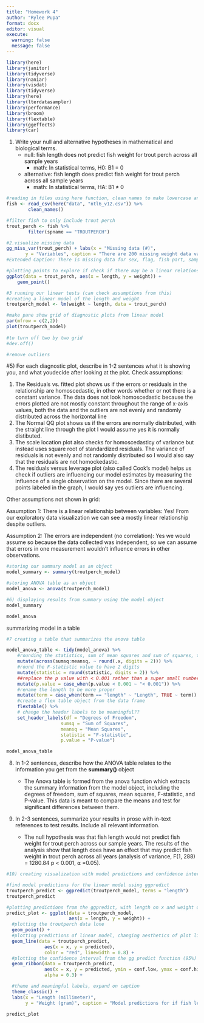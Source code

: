 ```yaml
---
title: "Homework 4"
author: "Rylee Pupa"
format: docx
editor: visual
execute: 
  warning: false
  message: false
---
```


```r
library(here)
library(janitor)
library(tidyverse)
library(naniar)
library(visdat)
library(tidyverse)
library(here)
library(lterdatasampler)
library(performance)
library(broom)
library(flextable)
library(ggeffects)
library(car)
```

1.  Write your null and alternative hypotheses in mathematical and biological terms.
    -   null: fish length does not predict fish weight for trout perch across all sample years
        -   math: In statistical terms, H0: B1 = 0
    -   alternative: fish length does predict fish weight for trout perch across all sample years
        -   math: In statistical terms, HA: B1 ≠ 0

```r
#reading in files using here function, clean names to make lowercase and more readable
fish <- read_csv(here("data", "ntl6_v12.csv")) %>% 
        clean_names()

#filter fish to only include trout perch
trout_perch <- fish %>% 
        filter(spname == "TROUTPERCH")
```

```r
#2.visualize missing data
gg_miss_var(trout_perch) + labs(x = "Missing data (#)",
       y = "Variables", caption = "There are 200 missing weight data values that are relevant to the hypothesis") + theme(plot.caption = element_text(hjust = 0))
#Extended Caption: There is missing data for sex, flag, fish part, sample, type, and weight. There are 200 missing data values for weight, which is the only missing data relevant to our hypothesis. 
```

```r
#plotting points to explore if check if there may be a linear relationship in the data
ggplot(data = trout_perch, aes(x = length, y = weight)) +
    geom_point()
```

```r
#3 running our linear tests (can check assumptions from this)
#creating a linear model of the length and weight
troutperch_model <- lm(weight ~ length, data = trout_perch)

#make pane show grid of diagnostic plots from linear model 
par(mfrow = c(2,2))
plot(troutperch_model) 
  
#to turn off two by two grid 
#dev.off()

#remove outliers
```

#5) For each diagnostic plot, describe in 1-2 sentences what it is showing you, and what youdecide after looking at the plot. Check assumptions:

1.  The Residuals vs. fitted plot shows us if the errors or residuals in the relationship are homoscedastic, in other words whether or not there is a constant variance. The data does not look homoscedastic because the errors plotted are not mostly constant throughout the range of x-axis values, both the data and the outliers are not evenly and randomly distributed across the horizontal line
2.  The Normal QQ plot shows us if the errors are normally distributed, with the straight line through the plot I would assume yes it is normally distibuted.
3.  The scale location plot also checks for homoscedasticy of variance but instead uses square root of standardized residuals. The variance of residuals is not evenly and not randomly distributed so I would also say that the residuals are not homockedastic.
4.  The residuals versus leverage plot (also called Cook's model) helps us check if outliers are influencing our model estimates by measuring the influence of a single observation on the model. Since there are several points labeled in the graph, I would say yes outliers are influencing.

Other assumptions not shown in grid:

Assumption 1: There is a linear relationship between variables: Yes! From our exploratory data visualization we can see a mostly linear relationship despite outliers.

Assumption 2: The errors are independent (no correlation): Yes we would assume so because the data collected was independent, so we can assume that errors in one measurement wouldn't influence errors in other observations.

```r
#storing our summary model as an object 
model_summary <- summary(troutperch_model)

#storing ANOVA table as an object
model_anova <- anova(troutperch_model)

#6) displaying results from summary using the model object
model_summary

model_anova
```

summarizing model in a table

```r
#7 creating a table that summarizes the anova table 

model_anova_table <- tidy(model_anova) %>% 
    #rounding the statistics, sum of mean squares and sum of squares, to two digits
    mutate(across(sumsq:meansq, ~ round(.x, digits = 2))) %>% 
    #round the F-statistic value to have 2 digits
    mutate(statistic = round(statistic, digits = 2)) %>% 
    ##replace the p value with < 0.001 rather than a super small number
    mutate(p.value = case_when(p.value < 0.001 ~ "< 0.001")) %>% 
    #rename the length to be more proper
    mutate(term = case_when(term == "length" ~ "Length", TRUE ~ term)) %>% 
    #create a flex table object from the data frame
    flextable() %>% 
    # change the header labels to be meaningful??
    set_header_labels(df = "Degrees of Freedom", 
                    sumsq = "Sum of Squares",
                    meansq = "Mean Squares",
                    statistic = "F-statistic",
                    p.value = "P-value")

model_anova_table
```

8.  In 1-2 sentences, describe how the ANOVA table relates to the information you get from the **summary()** object

    -   The Anova table is formed from the anova function which extracts the summary information from the model object, including the degrees of freedom, sum of squares, mean squares, F-statistic, and P-value. This data is meant to compare the means and test for significant differences between them.

9.  In 2-3 sentences, summarize your results in prose with in-text references to test results. Include all relevant information.

    -   The null hypothesis was that fish length would not predict fish weight for trout perch across our sample years. The results of the analysis show that length does have an effect that may predict fish weight in trout perch across all years (analysis of variance, F(1, 288) = 1280.84 p \< 0.001, ⍺ =0.05).

```r
#10) creating visualization with model predictions and confidence intervals 

#find model predictions for the linear model using ggpredict 
troutperch_predict <- ggpredict(troutperch_model, terms = "length")
troutperch_predict

#plotting predictions from the ggpredict, with length on x and weight on y
predict_plot <- ggplot(data = troutperch_model, 
                       aes(x = length, y = weight)) +
  #plotting the troutperch data lone
  geom_point() +
  #plotting predictions of linear model, changing aesthetics of plot line
  geom_line(data = troutperch_predict, 
              aes(x = x, y = predicted), 
              color = "red", linewidth = 0.8) +
  #plotting the confidence interval from the gg predict function (95%)
  geom_ribbon(data = troutperch_predict, 
              aes(x = x, y = predicted, ymin = conf.low, ymax = conf.high), 
              alpha = 0.3) +

  #theme and meaningful labels, expand on caption
  theme_classic() +
  labs(x = "Length (millimeter)",
       y = "Weight (gram)", caption = "Model predictions for if fish length predicts fish weight")

predict_plot
```
